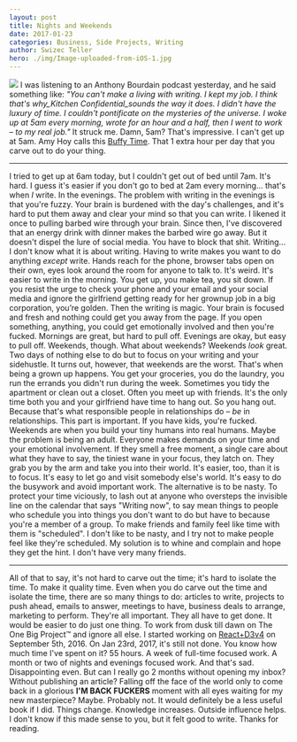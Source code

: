```yaml
---
layout: post
title: Nights and Weekends
date: 2017-01-23
categories: Business, Side Projects, Writing
author: Swizec Teller
hero: ./img/Image-uploaded-from-iOS-1.jpg
---
```


![](./img/Image-uploaded-from-iOS-1.jpg) I was listening to an Anthony Bourdain podcast yesterday, and he said something like: _"You can't make a living with writing. I kept my job. I think that's why_Kitchen Confidential_sounds the way it does. I didn't have the luxury of time. I couldn't pontificate on the mysteries of the universe. I woke up at 5am every morning, wrote for an hour and a half, then I went to work – to my real job."_ It struck me. Damn, 5am? That's impressive. I can't get up at 5am. Amy Hoy calls this [Buffy Time](https://unicornfree.com/bootstrapping-series-8-special-bonus-guide-inside-make-a-million-bucks-or-watch-buffy). That 1 extra hour per day that you carve out to do your thing.

* * *

I tried to get up at 6am today, but I couldn't get out of bed until 7am. It's hard. I guess it's easier if you don't go to bed at 2am every morning… that's when _I_ write. In the evenings. The problem with writing in the evenings is that you're fuzzy. Your brain is burdened with the day's challenges, and it's hard to put them away and clear your mind so that you can write. I likened it once to pulling barbed wire through your brain. Since then, I've discovered that an energy drink with dinner makes the barbed wire go away. But it doesn't dispel the lure of social media. You have to block that shit. Writing… I don't know what it is about writing. Having to write makes you want to do anything _except_ write. Hands reach for the phone, browser tabs open on their own, eyes look around the room for anyone to talk to. It's weird. It's easier to write in the morning. You get up, you make tea, you sit down. If you resist the urge to check your phone and your email and your social media and ignore the girlfriend getting ready for her grownup job in a big corporation, you’re golden. Then the writing is magic. Your brain is focused and fresh and nothing could get you away from the page. If you open something, anything, you could get emotionally involved and then you're fucked. Mornings are great, but hard to pull off. Evenings are okay, but easy to pull off. Weekends, though. What about weekends? Weekends _look_ great. Two days of nothing else to do but to focus on your writing and your sidehustle. It turns out, however, that weekends are the worst. That's when being a grown up happens. You get your groceries, you do the laundry, you run the errands you didn't run during the week. Sometimes you tidy the apartment or clean out a closet. Often you meet up with friends. It's the only time both you and your girlfriend have time to hang out. So you hang out. Because that's what responsible people in relationships do – _be_ in relationships. This part is important. If you have kids, you're fucked. Weekends are when you build your tiny humans into real humans. Maybe the problem is being an adult. Everyone makes demands on your time and your emotional involvement. If they smell a free moment, a single care about what they have to say, the tiniest wane in your focus, they latch on. They grab you by the arm and take you into their world. It's easier, too, than it is to focus. It's easy to let go and visit somebody else's world. It's easy to do the busywork and avoid important work. The alternative is to be nasty. To protect your time viciously, to lash out at anyone who oversteps the invisible line on the calendar that says "Writing now", to say mean things to people who schedule you into things you don't want to do but have to because you're a member of a group. To make friends and family feel like time with them is "scheduled". I don't like to be nasty, and I try not to make people feel like they're scheduled. My solution is to whine and complain and hope they get the hint. I don't have very many friends.

* * *

All of that to say, it's not hard to carve out the time; it's hard to isolate the time. To make it quality time. Even when you do carve out the time and isolate the time, there are so many things to do: articles to write, projects to push ahead, emails to answer, meetings to have, business deals to arrange, marketing to perform. They're all important. They all have to get done. It would be easier to do just one thing. To work from dusk till dawn on The One Big Project™ and ignore all else. I started working on [React+D3v4](https://gumroad.com/l/mTWg) on September 5th, 2016. On Jan 23rd, 2017, it's still not done. You know how much time I've spent on it? 55 hours. A week of full-time focused work. A month or two of nights and evenings focused work. And that's sad. Disappointing even. But can I really go 2 months without opening my inbox? Without publishing an article? Falling off the face of the world only to come back in a glorious **I'M BACK FUCKERS** moment with all eyes waiting for my new masterpiece? Maybe. Probably not. It would definitely be a less useful book if I did. Things change. Knowledge increases. Outside influence helps. I don't know if this made sense to you, but it felt good to write. Thanks for reading.
